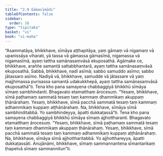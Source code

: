 ```yaml
---
title: "2.9 Gāmasīmādi"
tableOfContents: false
sidebar:
  order: 38
type: "tipitaka"
basket: "vi"
book: "vi-maha"
---
```



<DynamicBreadcrumb />

<Division number="147" book="vi-maha" bookNo="3" page="150">

<Paragraph number="619" book="vi-maha">
“Asammatāya, bhikkhave, sīmāya aṭṭhapitāya, yaṃ gāmaṃ vā nigamaṃ vā upanissāya viharati, yā tassa vā gāmassa gāmasīmā, nigamassa vā nigamasīmā, ayaṃ tattha samānasaṃvāsā ekuposathā. Agāmake ce, bhikkhave, araññe samantā sattabbhantarā, ayaṃ tattha samānasaṃvāsā ekuposathā. Sabbā, bhikkhave, nadī asīmā; sabbo samuddo asīmo; sabbo jātassaro asīmo. Nadiyā vā, bhikkhave, samudde vā jātassare vā yaṃ majjhimassa purisassa samantā udakukkhepā, ayaṃ tattha samānasaṃvāsā ekuposathā”ti.
</Paragraph>

</Division>
<Division number="148" book="vi-maha" bookNo="3" page="150">

<Paragraph number="620" book="vi-maha">
Tena kho pana samayena chabbaggiyā bhikkhū sīmāya sīmaṃ sambhindanti. Bhagavato etamatthaṃ ārocesuṃ. “Yesaṃ, bhikkhave, sīmā paṭhamaṃ sammatā tesaṃ taṃ kammaṃ dhammikaṃ akuppaṃ ṭhānārahaṃ. Yesaṃ, bhikkhave, sīmā pacchā sammatā tesaṃ taṃ kammaṃ adhammikaṃ kuppaṃ aṭṭhānārahaṃ. Na, bhikkhave, sīmāya sīmā sambhinditabbā. Yo sambhindeyya, āpatti dukkaṭassā”ti.
</Paragraph>

<Paragraph number="621" book="vi-maha">
Tena kho pana samayena chabbaggiyā bhikkhū sīmāya sīmaṃ ajjhottharanti. Bhagavato etamatthaṃ ārocesuṃ. “Yesaṃ, bhikkhave, sīmā paṭhamaṃ sammatā tesaṃ taṃ kammaṃ dhammikaṃ akuppaṃ ṭhānārahaṃ. Yesaṃ, bhikkhave, sīmā pacchā sammatā tesaṃ taṃ kammaṃ adhammikaṃ kuppaṃ aṭṭhānārahaṃ. Na, bhikkhave, sīmāya sīmā ajjhottharitabbā. Yo ajjhotthareyya, āpatti dukkaṭassāti. Anujānāmi, bhikkhave, sīmaṃ sammannantena sīmantarikaṃ ṭhapetvā sīmaṃ sammannitun”ti.
</Paragraph>
</Division>